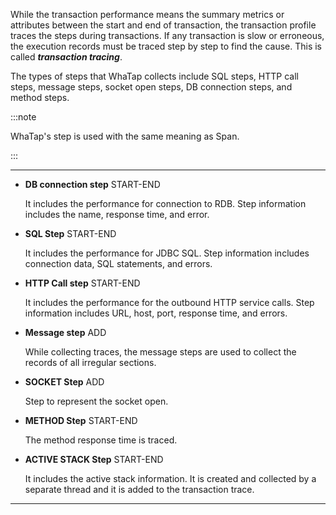 While the transaction performance means the summary metrics or attributes between the start and end of transaction, the transaction profile traces the steps during transactions. If any transaction is slow or erroneous, the execution records must be traced step by step to find the cause. This is called **_transaction tracing_**.

The types of steps that WhaTap collects include SQL steps, HTTP call steps, message steps, socket open steps, DB connection steps, and method steps. 

:::note

WhaTap's step is used with the same meaning as Span.

:::

---

- **DB connection step** <span class='type'>START-END</span>

  It includes the performance for connection to RDB. Step information includes the name, response time, and error.

- **SQL Step** <span class='type'>START-END</span>

  It includes the performance for JDBC SQL. Step information includes connection data, SQL statements, and errors.

- **HTTP Call step** <span class='type'>START-END</span>

  It includes the performance for the outbound HTTP service calls. Step information includes URL, host, port, response time, and errors.

- **Message step** <span class='type'>ADD</span>

  While collecting traces, the message steps are used to collect the records of all irregular sections.  

- **SOCKET Step** <span class='type'>ADD</span>

  Step to represent the socket open.

- **METHOD Step** <span class='type'>START-END</span>

  The method response time is traced.

- **ACTIVE STACK Step** <span class='type'>START-END</span>

  It includes the active stack information. It is created and collected by a separate thread and it is added to the transaction trace.

---
